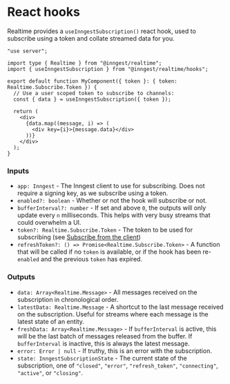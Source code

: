 
# React hooks

Realtime provides a `useInngestSubscription()` react hook, used to subscribe
using a token and collate streamed data for you.

```tsx
"use server";

import type { Realtime } from "@inngest/realtime";
import { useInngestSubscription } from "@inngest/realtime/hooks";

export default function MyComponent({ token }: { token: Realtime.Subscribe.Token }) {
  // Use a user scoped token to subscribe to channels:
  const { data } = useInngestSubscription({ token });

  return (
    <div>
      {data.map((message, i) => (
        <div key={i}>{message.data}</div>
      ))}
    </div>
  );
}
```

### Inputs

- `app: Inngest` - The Inngest client to use for subscribing. Does not require a signing
  key, as we subscribe using a token.
- `enabled?: boolean` - Whether or not the hook will subscribe or not.
- `bufferInterval?: number` - If set and above `0`, the outputs will only update
  every `n` milliseconds. This helps with very busy streams that could overwhelm
  a UI.
- `token?: Realtime.Subscribe.Token` - The token to be used for subscribing (see [Subscribe from the client](/docs/features/realtime#subscribe-from-the-client))
- `refreshToken?: () => Promise<Realtime.Subscribe.Token>` - A function that
  will be called if no `token` is available, or if the hook has been
  re-`enabled` and the previous `token` has expired.

### Outputs

- `data: Array<Realtime.Message>` - All messages received on the subscription in
  chronological order.
- `latestData: Realtime.Message` - A shortcut to the last message
  received on the subscription. Useful for streams where each message is the
  latest state of an entity.
- `freshData: Array<Realtime.Message>` - If `bufferInterval` is active, this
  will be the last batch of messages released from the buffer. If
  `bufferInterval` is inactive, this is always the latest message.
- `error: Error | null` - If truthy, this is an error with the subscription.
- `state: InngestSubscriptionState` - The current state of the subscription, one
  of `"closed"`, `"error"`, `"refresh_token"`, `"connecting"`, `"active"`, or `"closing"`.